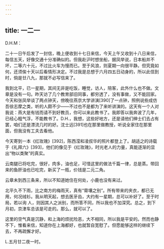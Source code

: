 ```yaml
---
---
---
```

title: 一二一
---




D.H.M：

二十一日午后发了一封信，晚上便收到十七日来信，今天上午又收到十八日来信，每信五天，好像交通十分准确似的。但我赴沪时想坐船，据凤举说，日本船并不坏，二等六十元，不过比火车为慢而已。至于风浪，则夏期一向很平静。但究竟如何，还须俟十天以后看情形决定。不过我是总想于六月四五日动身的，所以此信到时，倘是廿八九，那就不必写信来了。

我到北平，已一星期，其间无非是吃饭，睡觉，访人，陪客，此外什么也不做。文章是没有一句。昨天访了几个教育部旧同事，都穷透了，没有事做，又不能回家。今天和张凤举谈了两点钟天，傍晚往燕京大学讲演[390]了一点钟，照例说些成仿吾徐志摩之类，听的人颇不少——不过也不是都为了来听讲演的。这天有一个人对我说：燕大是有钱而请不到好教员，你可以来此教书了。我即答以我奔波了几年，已经心粗气浮，不能教书了。D.H.，我想，这些好地方，还是请他们绅士们去占有罢，咱们还是漂流几时的好。沈士远[391]也在那里做教授，听说全家住在那里面，但我没有工夫去看他。

今天寄到一本《红玫瑰》[392]，陈西滢和凌叔华的照片都登上了。胡适之的诗载于《礼拜六》[393]，他们的像见于《红玫瑰》，时光老人的力量，真能逐渐的显出“物以类聚”的真实。

云南腿已将吃完，很好，肉多，油也足，可惜这里的做法千篇一律，总是蒸。带回来的鱼肝油也已吃完，新买了一瓶，价钱是二元二角。

云章未到西三条来，所以不知道她住在何处，小鹿也没有来过。

北平久不下雨，比之南方的梅雨天，真有“霄壤之别”。所有带来的夹衣，都已无用，何况绒衫。我从明天起，想去医牙齿，大约有一星期，总可以补好了。至于时局，若以询 人，则因其人之派别，而所答不同，所以我也不加深究。总之，到下月初，京津车总该是可走的。那么，就可以了。

这里的空气真是沉静，和上海的烦扰险恶，大不相同，所以我是平安的。然而也静不下，惟看来信，知道你在上海都好，也就暂自宽慰了。但愿能够这样的继续下去，不再疏懈才好。

L.五月廿二夜一时。
